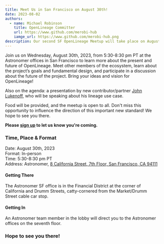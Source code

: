 ```yaml
---
title: Meet Us in San Francisco on August 30th!
date: 2023-08-02
authors: 
  - name: Michael Robinson
    title: OpenLineage Committer
    url: https://www.github.com/merobi-hub
    iamge_url: https://www.github.com/merobi-hub.png
description: Our second SF OpenLineage Meetup will take place on August 30th.
---
```


Join us on Wednesday, August 30th, 2023, from 5:30-8:30 pm PT at the Astronomer offices 
in San Francisco to learn more about the present and future of OpenLineage. Meet 
other members of the ecosystem, learn about the project’s goals and fundamental 
design, and participate in a discussion about the future of the project. Bring 
your ideas and vision for OpenLineage!

Also on the agenda: a presentation by new contributor/partner [John Lukenoff](https://github.com/jlukenoff), 
who will be speaking about his lineage use case.

<!--truncate-->

Food will be provided, and the meetup is open to all. Don't miss this opportunity 
to influence the direction of this important new standard! We hope to see you 
there. 

**Please [sign up](https://www.meetup.com/meetup-group-bnfqymxe/events/295195280/?utm_medium=referral&utm_campaign=share-btn_savedevents_share_modal&utm_source=link)
to let us know you're coming.**

### Time, Place & Format

Date: August 30th, 2023  
Format: In-person  
Time: 5:30-8:30 pm PT  
Address: Astronomer, [8 California Street, 7th Floor, San Francisco, CA 94111](https://goo.gl/maps/7UxfePDNPkneyc8v5?coh=178571&entry=tt)

#### Getting There
The Astronomer SF office is in the Financial District at the corner of California
and Drumm Streets, catty-cornered from the Market/Drumm Street cable car stop.

#### Getting In 
An Astronomer team member in the lobby will direct you to the Astronomer offices 
on the seventh floor.

### Hope to see you there!